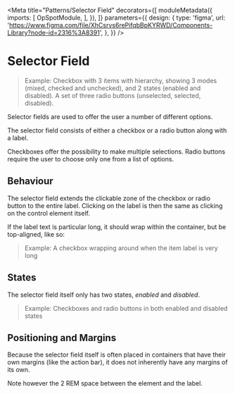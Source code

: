 

<Meta
  title="Patterns/Selector Field"
  decorators={[
    moduleMetadata({
      imports: [
        OpSpotModule,
      ],
    }),
  ]}
  parameters={{
    design: {
      type: 'figma',
      url: 'https://www.figma.com/file/XhCsrvs6rePifqbBpKYRWD/Components-Library?node-id=2316%3A8391',
    },
  }}
/>


# Selector Field

> Example: Checkbox with 3 items with hierarchy, showing 3 modes (mixed, checked and unchecked), and 2 states (enabled and disabled). A set of three radio buttons (unselected, selected, disabled).

Selector fields are used to offer the user a number of different options.

The selector field consists of either a checkbox or a radio button along with a label. 

Checkboxes offer the possibility to make multiple selections. 
Radio buttons require the user to choose only one from a list of options.

## Behaviour

The selector field extends the clickable zone of the checkbox or radio button to the entire label. Clicking on the label is then the same as clicking on the control element itself.

If the label text is particular long, it should wrap within the container, but be top-aligned, like so:

> Example: A checkbox wrapping around when the item label is very long

## States

The selector field itself only has two states, *enabled* and *disabled*.

> Example: Checkboxes and radio buttons in both enabled and disabled states

## Positioning and Margins

Because the selector field itself is often placed in containers that have their own margins (like the action bar), it does not inherently have any margins of its own.

Note however the 2 REM space between the element and the label.
